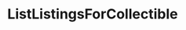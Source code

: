 ---
title: ListListingsForCollectible
openapi: ./sequence-marketplace.json post /rpc/Marketplace/ListListingsForCollectible
---